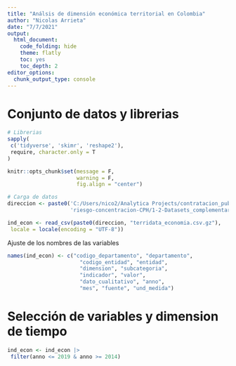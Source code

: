 ```yaml
---
title: "Análsis de dimensión económica territorial en Colombia"
author: "Nicolas Arrieta"
date: "7/7/2021"
output:
  html_document: 
    code_folding: hide
    theme: flatly
    toc: yes
    toc_depth: 2
editor_options: 
  chunk_output_type: console
---
```


# Conjunto de datos y librerias

```r
# Librerias
sapply(
 c('tidyverse', 'skimr', 'reshape2'), 
 require, character.only = T
)

knitr::opts_chunk$set(message = F, 
                      warning = F, 
                      fig.align = "center")

# Carga de datos
direccion <- paste0('C:/Users/nico2/Analytica Projects/contratacion_publica/',
                    'riesgo-concentracion-CPH/1-2-Datasets_complementarios/')

ind_econ <- read_csv(paste0(direccion, "terridata_economia.csv.gz"),
 locale = locale(encoding = "UTF-8"))
```

Ajuste de los nombres de las variables

```r
names(ind_econ) <- c("codigo_departamento", "departamento",
                       "codigo_entidad", "entidad", 
                       "dimension", "subcategoria", 
                       "indicador", "valor", 
                       "dato_cualitativo", "anno",
                       "mes", "fuente", "und_medida")
```

# Selección de variables y dimension de tiempo

```r
ind_econ <- ind_econ |> 
 filter(anno <= 2019 & anno >= 2014)
```


